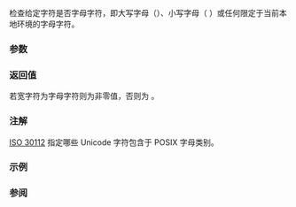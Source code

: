 {{cpp/title|iswalpha}}
{{cpp/string/wide/navbar}}
{{ddcl|header=cwctype|
int iswalpha( std::wint_t ch );
}}

检查给定字符是否字母字符，即大写字母（{{tt|ABCDEFGHIJKLMNOPQRSTUVWXYZ}}）、小写字母（ {{tt|abcdefghijklmnopqrstuvwxyz}}）或任何限定于当前本地环境的字母字符。

{{cpp/string/wide/wint_t args}}
===参数===
{{par begin}}
{{par|ch|宽字符}}
{{par end}}

===返回值===
若宽字符为字母字符则为非零值，否则为 {{c|0}}。

===注解===
[https://www.open-std.org/JTC1/SC35/WG5/docs/30112d10.pdf ISO 30112] 指定哪些 Unicode 字符包含于 POSIX 字母类别。

===示例===
{{example
|code=
#include &lt;clocale&gt;
#include &lt;cwctype&gt;
#include &lt;iostream&gt;

int main()
{
    wchar_t c = L'\u0b83'; // 泰米尔符号 Visarga ('ஃ')

    std::cout &lt;&lt; std::hex &lt;&lt; std::showbase &lt;&lt; std::boolalpha;
    std::cout &lt;&lt; "默认本地环境中, iswalpha(" &lt;&lt; (std::wint_t)c &lt;&lt; ") = "
              &lt;&lt; (bool)std::iswalpha(c) &lt;&lt; '\n';

    std::setlocale(LC_ALL, "en_US.utf8");
    std::cout &lt;&lt; "Unicode 本地环境中, iswalpha(" &lt;&lt; (std::wint_t)c &lt;&lt; ") = "
              &lt;&lt; (bool)std::iswalpha(c) &lt;&lt; '\n';
}
|p=true
|output=
默认本地环境中, iswalpha(0xb83) = false
Unicode 本地环境中, iswalpha(0xb83) = true
}}

===参阅===
{{dsc begin}}
{{dsc inc|cpp/locale/dsc isalpha}}
{{dsc inc|cpp/string/byte/dsc isalpha}}
{{dsc see c|c/string/wide/iswalpha}}
{{dsc end}}

{{cpp/string/character classes}}

{{langlinks|de|en|es|fr|it|ja|pt|ru}}